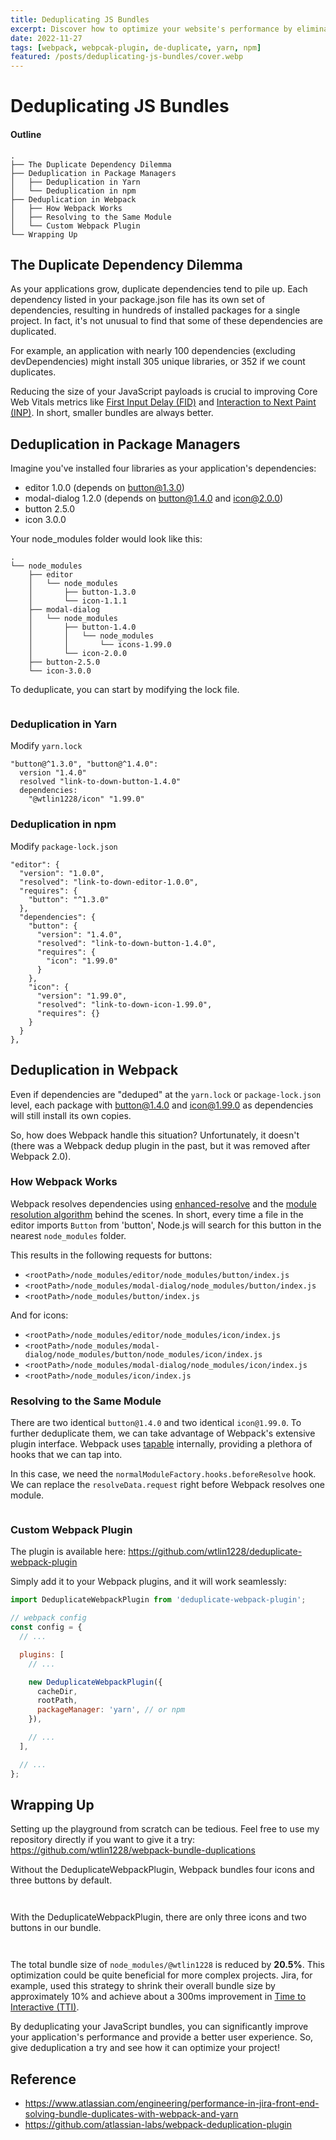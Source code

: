 ```yaml
---
title: Deduplicating JS Bundles
excerpt: Discover how to optimize your website's performance by eliminating redundant code from your JavaScript bundles, boosting loading speed, and enhancing user experience.
date: 2022-11-27
tags: [webpack, webpcak-plugin, de-duplicate, yarn, npm]
featured: /posts/deduplicating-js-bundles/cover.webp
---
```



# Deduplicating JS Bundles

#### Outline

```text
.
├── The Duplicate Dependency Dilemma
├── Deduplication in Package Managers
│   ├── Deduplication in Yarn
│   └── Deduplication in npm
├── Deduplication in Webpack
│   ├── How Webpack Works
│   ├── Resolving to the Same Module
│   └── Custom Webpack Plugin
└── Wrapping Up
```

## The Duplicate Dependency Dilemma

As your applications grow, duplicate dependencies tend to pile up. Each dependency listed in your package.json file has its own set of dependencies, resulting in hundreds of installed packages for a single project. In fact, it's not unusual to find that some of these dependencies are duplicated.

For example, an application with nearly 100 dependencies (excluding devDependencies) might install 305 unique libraries, or 352 if we count duplicates.

Reducing the size of your JavaScript payloads is crucial to improving Core Web Vitals metrics like [First Input Delay (FID)](https://web.dev/fid/) and [Interaction to Next Paint (INP)](https://web.dev/inp/). In short, smaller bundles are always better.

## Deduplication in Package Managers

Imagine you've installed four libraries as your application's dependencies:

- editor 1.0.0 (depends on button@1.3.0)
- modal-dialog 1.2.0 (depends on button@1.4.0 and icon@2.0.0)
- button 2.5.0
- icon 3.0.0

Your node_modules folder would look like this:

```text
.
└── node_modules
    ├── editor
    │   └── node_modules
    │       ├── button-1.3.0
    │       └── icon-1.1.1
    ├── modal-dialog
    │   └── node_modules
    │       ├── button-1.4.0
    │       │   └── node_modules
    │       │       └── icons-1.99.0
    │       └── icon-2.0.0
    ├── button-2.5.0
    └── icon-3.0.0
```

To deduplicate, you can start by modifying the lock file.

<Image
  imgSrc="/posts/deduplicating-js-bundles/dependencies-1.webp"
  imgAlt="deduplicating package manually"
/>

### Deduplication in Yarn

Modify `yarn.lock`

```text
"button@^1.3.0", "button@^1.4.0":
  version "1.4.0"
  resolved "link-to-down-button-1.4.0"
  dependencies:
    "@wtlin1228/icon" "1.99.0"
```

### Deduplication in npm

Modify `package-lock.json`

```
"editor": {
  "version": "1.0.0",
  "resolved": "link-to-down-editor-1.0.0",
  "requires": {
    "button": "^1.3.0"
  },
  "dependencies": {
    "button": {
      "version": "1.4.0",
      "resolved": "link-to-down-button-1.4.0",
      "requires": {
        "icon": "1.99.0"
      }
    },
    "icon": {
      "version": "1.99.0",
      "resolved": "link-to-down-icon-1.99.0",
      "requires": {}
    }
  }
},
```

## Deduplication in Webpack

Even if dependencies are "deduped" at the `yarn.lock` or `package-lock.json` level, each package with button@1.4.0 and icon@1.99.0 as dependencies will still install its own copies.

So, how does Webpack handle this situation? Unfortunately, it doesn't (there was a Webpack dedup plugin in the past, but it was removed after Webpack 2.0).

### How Webpack Works

Webpack resolves dependencies using [enhanced-resolve](https://github.com/webpack/enhanced-resolve) and the [module resolution algorithm](https://nodejs.org/api/modules.html) behind the scenes. In short, every time a file in the editor imports `Button` from 'button', Node.js will search for this button in the nearest `node_modules` folder.

This results in the following requests for buttons:

- `<rootPath>/node_modules/editor/node_modules/button/index.js`
- `<rootPath>/node_modules/modal-dialog/node_modules/button/index.js`
- `<rootPath>/node_modules/button/index.js`

And for icons:

- `<rootPath>/node_modules/editor/node_modules/icon/index.js`
- `<rootPath>/node_modules/modal-dialog/node_modules/button/node_modules/icon/index.js`
- `<rootPath>/node_modules/modal-dialog/node_modules/icon/index.js`
- `<rootPath>/node_modules/icon/index.js`

### Resolving to the Same Module

There are two identical `button@1.4.0` and two identical `icon@1.99.0`. To further deduplicate them, we can take advantage of Webpack's extensive plugin interface. Webpack uses [tapable](https://github.com/webpack/tapable) internally, providing a plethora of hooks that we can tap into.

In this case, we need the `normalModuleFactory.hooks.beforeResolve` hook. We can replace the `resolveData.request` right before Webpack resolves one module.

<Image
  imgSrc="/posts/deduplicating-js-bundles/webpack.webp"
  imgAlt="inside workflow overview of webpack"
  inlineStyle="background-color: white;"
/>

### Custom Webpack Plugin

The plugin is available here: https://github.com/wtlin1228/deduplicate-webpack-plugin

Simply add it to your Webpack plugins, and it will work seamlessly:

```js
import DeduplicateWebpackPlugin from 'deduplicate-webpack-plugin';

// webpack config
const config = {
  // ...

  plugins: [
    // ...

    new DeduplicateWebpackPlugin({
      cacheDir,
      rootPath,
      packageManager: 'yarn', // or npm
    }),

    // ...
  ],

  // ...
};
```

## Wrapping Up

Setting up the playground from scratch can be tedious. Feel free to use my repository directly if you want to give it a try: https://github.com/wtlin1228/webpack-bundle-duplications

Without the DeduplicateWebpackPlugin, Webpack bundles four icons and three buttons by default.

<Image
  imgSrc="/posts/deduplicating-js-bundles/icon-bundle-duplications.webp"
  imgAlt="icon bundle duplications"
/>

<Image
  imgSrc="/posts/deduplicating-js-bundles/button-bundle-duplications.webp"
  imgAlt="button bundle duplications"
  inlineStyle="margin-top: 20px;"
/>

With the DeduplicateWebpackPlugin, there are only three icons and two buttons in our bundle.

<Image
  imgSrc="/posts/deduplicating-js-bundles/icon-bundle-deduplications.webp"
  imgAlt="icon bundle de-duplications"
/>

<Image
  imgSrc="/posts/deduplicating-js-bundles/button-bundle-deduplications.webp"
  imgAlt="button bundle de-duplications"
  inlineStyle="margin-top: 20px;"
/>

The total bundle size of `node_modules/@wtlin1228` is reduced by **20.5%**. This optimization could be quite beneficial for more complex projects. Jira, for example, used this strategy to shrink their overall bundle size by approximately 10% and achieve about a 300ms improvement in [Time to Interactive (TTI)](https://web.dev/tti/).

By deduplicating your JavaScript bundles, you can significantly improve your application's performance and provide a better user experience. So, give deduplication a try and see how it can optimize your project!

## Reference

- https://www.atlassian.com/engineering/performance-in-jira-front-end-solving-bundle-duplicates-with-webpack-and-yarn
- https://github.com/atlassian-labs/webpack-deduplication-plugin
